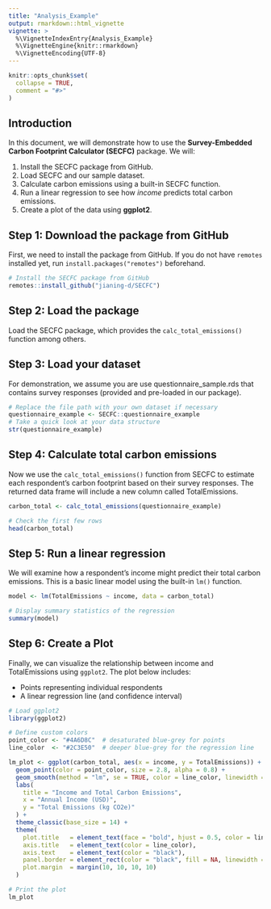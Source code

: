 ```yaml
---
title: "Analysis_Example"
output: rmarkdown::html_vignette
vignette: >
  %\VignetteIndexEntry{Analysis_Example}
  %\VignetteEngine{knitr::rmarkdown}
  %\VignetteEncoding{UTF-8}
---
```


```r
knitr::opts_chunk$set(
  collapse = TRUE,
  comment = "#>"
)
```


## Introduction

In this document, we will demonstrate how to use the **Survey-Embedded Carbon Footprint Calculator (SECFC)** package. We will:

1. Install the SECFC package from GitHub.
2. Load SECFC and our sample dataset.
3. Calculate carbon emissions using a built-in SECFC function.
4. Run a linear regression to see how *income* predicts total carbon emissions.
5. Create a plot of the data using **ggplot2**.


## Step 1: Download the package from GitHub

First, we need to install the package from GitHub. If you do not have `remotes` installed yet, run `install.packages("remotes")` beforehand.

```r
# Install the SECFC package from GitHub
remotes::install_github("jianing-d/SECFC")
```

## Step 2: Load the package
Load the SECFC package, which provides the ```calc_total_emissions()``` function among others.

## Step 3: Load your dataset
For demonstration, we assume you are use questionnaire_sample.rds that contains survey responses (provided and pre-loaded in our package). 

```r
# Replace the file path with your own dataset if necessary
questionnaire_example <- SECFC::questionnaire_example
# Take a quick look at your data structure
str(questionnaire_example)
```

## Step 4: Calculate total carbon emissions
Now we use the ```calc_total_emissions()``` function from SECFC to estimate each respondent’s carbon footprint based on their survey responses. The returned data frame will include a new column called TotalEmissions.

```r
carbon_total <- calc_total_emissions(questionnaire_example)

# Check the first few rows
head(carbon_total)
```

## Step 5: Run a linear regression
We will examine how a respondent’s income might predict their total carbon emissions. This is a basic linear model using the built-in ```lm()``` function.

```r
model <- lm(TotalEmissions ~ income, data = carbon_total)

# Display summary statistics of the regression
summary(model)
```

## Step 6: Create a Plot
Finally, we can visualize the relationship between income and TotalEmissions using ```ggplot2```. The plot below includes:

- Points representing individual respondents
- A linear regression line (and confidence interval)

```r
# Load ggplot2
library(ggplot2)

# Define custom colors
point_color <- "#4A6D8C"  # desaturated blue-grey for points
line_color  <- "#2C3E50"  # deeper blue-grey for the regression line

lm_plot <- ggplot(carbon_total, aes(x = income, y = TotalEmissions)) +
  geom_point(color = point_color, size = 2.8, alpha = 0.8) +
  geom_smooth(method = "lm", se = TRUE, color = line_color, linewidth = 1.2) +
  labs(
    title = "Income and Total Carbon Emissions",
    x = "Annual Income (USD)",
    y = "Total Emissions (kg CO2e)"
  ) +
  theme_classic(base_size = 14) +
  theme(
    plot.title   = element_text(face = "bold", hjust = 0.5, color = line_color),
    axis.title   = element_text(color = line_color),
    axis.text    = element_text(color = "black"),
    panel.border = element_rect(color = "black", fill = NA, linewidth = 0.8),
    plot.margin  = margin(10, 10, 10, 10)
  )

# Print the plot
lm_plot
```
